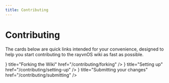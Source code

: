 ```yaml
---
title: Contributing
---
```



# Contributing

The cards below are quick links intended for your convenience, designed to help you start contributing to the rayvnOS wiki as fast as possible.

<Cards>
  <Card
    icon={<ForkIcon />}
    title="Forking the Wiki"
    href="/contributing/forking"
  />
  <Card
    icon={<CompareIcon />}
    title="Setting up"
    href="/contributing/setting-up"
  />
  <Card
    icon={<MergeIcon />}
    title="Submitting your changes"
    href="/contributing/submitting"
  />
</Cards>